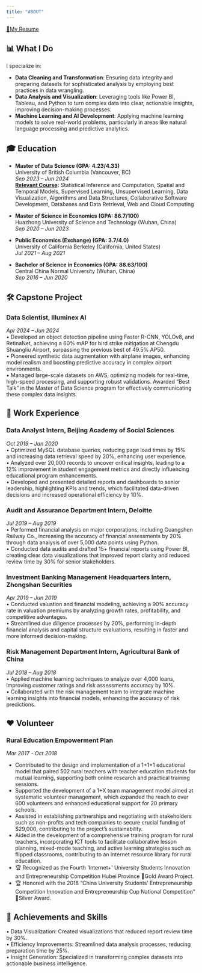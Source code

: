 ```yaml
---
title: "ABOUT"
---
```


<div class="center-link">
  [📃My Resume](resume.pdf)
</div>

## 📊 What I Do

I specialize in:

- **Data Cleaning and Transformation**: Ensuring data integrity and preparing datasets for sophisticated analysis by employing best practices in data wrangling.
- **Data Analysis and Visualization**: Leveraging tools like Power BI, Tableau, and Python to turn complex data into clear, actionable insights, improving decision-making processes.
- **Machine Learning and AI Development**: Applying machine learning models to solve real-world problems, particularly in areas like natural language processing and predictive analytics.

## 🎓 Education

- **Master of Data Science (GPA: 4.23/4.33)**  
  University of British Columbia (Vancouver, BC)  
  *Sep 2023 – Jun 2024*  
  **[Relevant Course](https://ubc-mds.github.io/descriptions/):** Statistical Inference and Computation, Spatial and Temporal Models, Supervised Learning, Unsupervised Learning, Data Visualization, Algorithms and Data Structures, Collaborative Software Development, Databases and Data Retrieval, Web and Cloud Computing

- **Master of Science in Economics (GPA: 86.7/100)**  
  Huazhong University of Science and Technology (Wuhan, China)  
  *Sep 2020 – Jun 2023*

- **Public Economics (Exchange) (GPA: 3.7/4.0)**  
  University of California Berkeley (California, United States)  
  *Jul 2021 – Aug 2021*

- **Bachelor of Science in Economics (GPA: 88.63/100)**  
  Central China Normal University (Wuhan, China)  
  *Sep 2016 – Jun 2020*

## 🛠️ Capstone Project

### Data Scientist, Illuminex AI  
  *Apr 2024 – Jun 2024*  
  • Developed an object detection pipeline using Faster R-CNN, YOLOv8, and RetinaNet, achieving a 60% mAP for bird strike mitigation at Chengdu Shuangliu Airport, surpassing the previous best of 49.5% AP50.  
  • Pioneered synthetic data augmentation with airplane images, enhancing model realism and boosting predictive accuracy in complex airport environments.  
  • Managed large-scale datasets on AWS, optimizing models for real-time, high-speed processing, and supporting robust validations. Awarded “Best Talk” in the Master of Data Science program for effectively communicating these complex data insights.

## 💼 Work Experience

### Data Analyst Intern, Beijing Academy of Social Sciences  
*Oct 2019 – Jan 2020*  
• Optimized MySQL database queries, reducing page load times by 15% and increasing data retrieval speed by 20%, enhancing user experience.  
• Analyzed over 20,000 records to uncover critical insights, leading to a 12% improvement in student engagement metrics and directly influencing educational program enhancements.  
• Developed and presented detailed reports and dashboards to senior leadership, highlighting KPIs and trends, which facilitated data-driven decisions and increased operational efficiency by 10%.

### Audit and Assurance Department Intern, Deloitte  
*Jul 2019 – Aug 2019*  
• Performed financial analysis on major corporations, including Guangshen Railway Co., increasing the accuracy of financial assessments by 20% through data analysis of over 5,000 data points using Python.  
• Conducted data audits and drafted 15+ financial reports using Power BI, creating clear data visualizations that improved report clarity and reduced review time by 30% for senior stakeholders.

### Investment Banking Management Headquarters Intern, Zhongshan Securities  
*Apr 2019 – Jun 2019*  
• Conducted valuation and financial modeling, achieving a 90% accuracy rate in valuation premiums by analyzing growth rates, profitability, and competitive advantages.  
• Streamlined due diligence processes by 20%, performing in-depth financial analysis and capital structure evaluations, resulting in faster and more informed decision-making.

### Risk Management Department Intern, Agricultural Bank of China  
*Jul 2018 – Aug 2018*  
• Applied machine learning techniques to analyze over 4,000 loans, improving customer ratings and risk assessments accuracy by 10%.  
• Collaborated with the risk management team to integrate machine learning insights into financial models, enhancing the accuracy of risk predictions.

## ❤️ Volunteer
### Rural Education Empowerment Plan
*Mar 2017 - Oct 2018*

- Contributed to the design and implementation of a 1+1+1 educational model that paired 502 rural teachers with teacher education students for mutual learning, supporting both online research and practical training sessions.
- Supported the development of a 1+X team management model aimed at systematic volunteer management, which expanded the reach to over 600 volunteers and enhanced educational support for 20 primary schools.
- Assisted in establishing partnerships and negotiating with stakeholders such as non-profits and tech companies to secure crucial funding of $29,000, contributing to the project’s sustainability.
- Aided in the development of a comprehensive training program for rural teachers, incorporating ICT tools to facilitate collaborative lesson planning, mixed-mode teaching, and active learning strategies such as flipped classrooms, contributing to an internet resource library for rural education.
- 🏆 Recognized as the Fourth 'Internet+' University Students Innovation and Entrepreneurship Competition Hubei Province 🥇Gold Award Project.
- 🏆 Honored with the 2018 "China University Students' Entrepreneurship Competition Innovation and Entrepreneurship Cup National Competition" 🥈Silver Award.


## 🌟 Achievements and Skills

• Data Visualization: Created visualizations that reduced report review time by 30%.  
• Efficiency Improvements: Streamlined data analysis processes, reducing preparation time by 25%.  
• Insight Generation: Specialized in transforming complex datasets into actionable business intelligence.
